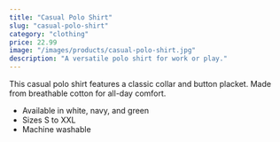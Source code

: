 ```yaml
---
title: "Casual Polo Shirt"
slug: "casual-polo-shirt"
category: "clothing"
price: 22.99
image: "/images/products/casual-polo-shirt.jpg"
description: "A versatile polo shirt for work or play."
---
```


This casual polo shirt features a classic collar and button placket. Made from breathable cotton for all-day comfort.

- Available in white, navy, and green
- Sizes S to XXL
- Machine washable

